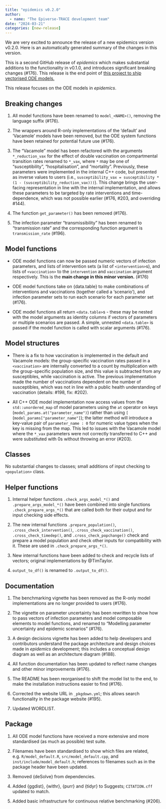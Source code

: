 ```yaml
---
title: "epidemics v0.2.0"
author:
  - name: "The Epiverse-TRACE development team"
date: "2024-03-21"
categories: [new-release]
---
```


We are very excited to announce the release of a new epidemics version v0.2.0.
Here is an automatically generated summary of the changes in this version.

This is a second GitHub release of _epidemics_ which makes substantial additions to the functionality in v0.1.0, and introduces significant breaking changes (#176).
This release is the end point of [this project to ship vectorised ODE models.](https://github.com/orgs/epiverse-trace/projects/35/)

This release focuses on the ODE models in _epidemics_.

## Breaking changes

1. All model functions have been renamed to `model_<NAME>()`, removing the language suffix (#176).

2. The wrappers around R-only implementations of the 'default' and 'Vacamole' models have been removed, but the ODE system functions have been retained for potential future use (#176).

3. The "Vacamole" model has been refactored with the arguments `*_reduction_vax` for the effect of double vaccination on compartmental transition rates renamed to `*_vax`, where `*` may be one of "susceptibility", "hospitalisation", and "mortality". Previously, these parameters were implemented in the internal C++ code, but presented as inverse values to users (i.e., `susceptibility_vax = susceptibility * (1 - (susceptibility_reduction_vax)))`). This change brings the user-facing representation in line with the internal implementation, and allows these parameters to be targeted by rate interventions and time-dependence, which was not possible earlier (#176, #203, and overriding #144).

4. The function `get_parameter()` has been removed (#176).

5. The infection parameter "transmissibility" has been renamed to "transmission rate" and the corresponding function argument is `transmission_rate` (#196).

## Model functions

- ODE model functions can now be passed numeric vectors of infection parameters, and lists of intervention sets (a list of `<intervention>`s), and lists of `<vaccination>` to the `intervention` and `vaccination` argument respectively. This is the **main change in this minor version.** (#176)

- ODE model functions take on {data.table} to make combinations of interventions and vaccinations (together called a 'scenario'), and infection parameter sets to run each scenario for each parameter set (#176).

- ODE model functions all return `<data.table>`s - these may be nested with the model arguments as identity columns if vectors of parameters or multiple scenarios are passed. A simple, unnested `<data.table>` is passed if the model function is called with scalar arguments (#176).

## Model structures

- There is a fix to how vaccination is implemented in the default and Vacamole models: the group-specific vaccination rates passed in a `<vaccination>` are internally converted to a count by multiplication with the group-specific population size, and this value is subtracted from any susceptibles, while vaccination is active. The previous implementation made the number of vaccinations dependent on the number of susceptibles, which was not in line with a public health understanding of vaccination (details: #198, fix: #202).

- All C++ ODE model implementation now access values from the `std::unordered_map` of model parameters using the `at` operator on keys (`model_params.at("parameter_name")`) rather than using `[` (`model_params["parameter_name"]`); the latter method will introduce a key-value pair of `parameter_name : 0` for numeric value types when the key is missing from the map. This led to issues with the Vacamole model where the `*_vax` parameters were not correctly transferred to C++ and were substituted with 0s without throwing an error (#203).

## Classes

No substantial changes to classes; small additions of input checking to `<population>` class.

## Helper functions

1. Internal helper functions `.check_args_model_*()` and `.prepare_args_model_*()` have been combined into single functions `.check_prepare_args_*()` that are called both for their output and for input checking side effects.

2. The new internal functions `.prepare_population()`, `.cross_check_intervention()`, `.cross_check_vaccination()`, `.cross_check_timedep()`, and `.cross_check_popchange()` check and prepare a model population and check other inputs for compatibility with it. These are used in `.check_prepare_args_*()`.

3. New internal functions have been added to check and recycle lists of vectors; original implementations by @TimTaylor.

4. `output_to_df()` is renamed to `.output_to_df()`.

## Documentation

1. The benchmarking vignette has been removed as the R-only model implementations are no longer provided to users (#176).

2. The vignette on parameter uncertainty has been rewritten to show how to pass vectors of infection parameters and model composable elements to model functions, and renamed to "Modelling parameter uncertainty and epidemic scenarios" (#176).

3. A design decisions vignette has been added to help developers and contributors understand the package architecture and design choices made in _epidemics_ development; this includes a conceptual design diagram as well as an architecture diagram (#188).

4. All function documentation has been updated to reflect name changes and other minor improvements (#176).

5. The README has been reorganised to shift the model list to the end, to make the installation instructions easier to find (#176).

6. Corrected the website URL in `_pkgdown.yml`; this allows search functionality in the package website (#195).

7. Updated WORDLIST.

## Package

1. All ODE model functions have received a more extensive and more standardised (as much as possible) test suite.

2. Filenames have been standardised to show which files are related, e.g. `R/model_default.R`, `src/model_default.cpp`, and `inst/include/model_default.h`; references to filenames such as in the package header have been updated.

3. Removed {deSolve} from dependencies.

4. Added {ggdist}, {withr}, {purr} and {tidyr} to Suggests; `CITATION.cff` updated to match.

5. Added basic infrastructure for continuous relative benchmarking (#206).

